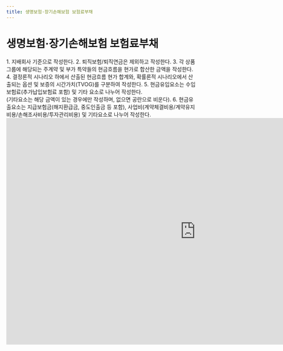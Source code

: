 ```yaml
---
title: 생명보험·장기손해보험 보험료부채
---
```

# 생명보험·장기손해보험 보험료부채

<Accordion multiple activeIndex={[]}>
<AccordionTab header="[작성 요령]">
1. 지배회사 기준으로 작성한다.
2. 퇴직보험/퇴직연금은 제외하고 작성한다.
3. 각 상품그룹에 해당되는 주계약 및 부가 특약들의 현금흐름을 현가로 합산한 금액을 작성한다.
4. 결정론적 시나리오 하에서 산출된 현금흐름 현가 합계와, 확률론적 시나리오에서 산출되는 옵션 및 보증의 시간가치(TVOG)를 구분하여 작성한다.
5. 현금유입요소는 수입보험료(추가납입보험료 포함) 및 기타 요소로 나누어 작성한다.<br/>
(기타요소는 해당 금액이 있는 경우에만 작성하며, 없으면 공란으로 비운다).
6. 현금유출요소는 지급보험금(해지환급금, 중도인출금 등 포함), 사업비(계약체결비용/계약유지비용/손해조사비용/투자관리비용) 및 기타요소로 나누어 작성한다.
</AccordionTab>
</Accordion>

<br/>

<iframe width="1000" height="600" frameborder="0" scrolling="no"
src="https://onedrive.live.com/embed?resid=AB5F66CE0CF8D024%2116554&authkey=%21ACzRWZavyE-79hc&em=2
&wdAllowInteractivity=False&ActiveCell='1-6'!D11&Item='1-6'!A7:O42
&wdHideGridlines=True
&wdDownloadButton=False
&waccluster=PSG3">
</iframe>
